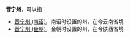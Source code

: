 '''晋宁州'''，可以指：
*[[晋宁州_(南诏)|晋宁州 (南诏)]]，南诏时设置的州，在今云南省境
*[[晋宁州_(金朝)|晋宁州 (金朝)]]，金朝时设置的州，在今陕西省境

{{Disambig|J|Cat=三字中国州名消歧义}}